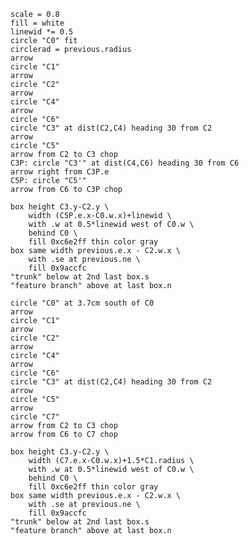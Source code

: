``` diagram-pikchr
scale = 0.8
fill = white
linewid *= 0.5
circle "C0" fit
circlerad = previous.radius
arrow
circle "C1"
arrow
circle "C2"
arrow
circle "C4"
arrow
circle "C6"
circle "C3" at dist(C2,C4) heading 30 from C2
arrow
circle "C5"
arrow from C2 to C3 chop
C3P: circle "C3'" at dist(C4,C6) heading 30 from C6
arrow right from C3P.e
C5P: circle "C5'"
arrow from C6 to C3P chop

box height C3.y-C2.y \
    width (C5P.e.x-C0.w.x)+linewid \
    with .w at 0.5*linewid west of C0.w \
    behind C0 \
    fill 0xc6e2ff thin color gray
box same width previous.e.x - C2.w.x \
    with .se at previous.ne \
    fill 0x9accfc
"trunk" below at 2nd last box.s
"feature branch" above at last box.n

circle "C0" at 3.7cm south of C0
arrow
circle "C1"
arrow
circle "C2"
arrow
circle "C4"
arrow
circle "C6"
circle "C3" at dist(C2,C4) heading 30 from C2
arrow
circle "C5"
arrow
circle "C7"
arrow from C2 to C3 chop
arrow from C6 to C7 chop

box height C3.y-C2.y \
    width (C7.e.x-C0.w.x)+1.5*C1.radius \
    with .w at 0.5*linewid west of C0.w \
    behind C0 \
    fill 0xc6e2ff thin color gray
box same width previous.e.x - C2.w.x \
    with .se at previous.ne \
    fill 0x9accfc
"trunk" below at 2nd last box.s
"feature branch" above at last box.n
```